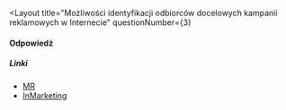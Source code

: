 
<Layout
  title="Możliwości identyfikacji odbiorców docelowych kampanii reklamowych w Internecie"
  questionNumber={3}
>
#### Odpowiedź

##### Linki
- [MR](https://www.ministerstworeklamy.pl/blog/google-ads/grupa-docelowa-platnych-kampanii/)
- [InMarketing](https://inmarketing.pl/komunikacja-marketingowa/jak-analizowac-grupe-docelowa-czyli-kim-sa-twoi-odbiorcy/)
</Layout>